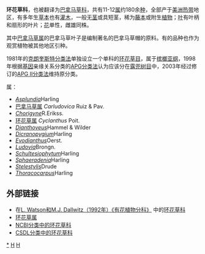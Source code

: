 {{Automatic taxobox
| taxon = Cyclanthaceae
| authority = [[Barthélemy_Charles_Joseph_Dumortier|Dumort.]]
| image = Starr 030807-0128 Carludovica palmata.jpg
| image_caption =巴拿马草 ''Carludovica palmata''
| subdivision_ranks = [[属|属]]
| subdivision = 参见正文
}}

'''环花草科'''，也被翻译为[[巴拿马草科|巴拿马草科]]，共有11-12[[属|属]]约180余[[种|种]]，全部产于[[美洲|美洲]][[热带|热带]]地区，有多年生[[草本|草本]]也有[[灌木|灌木]]，一般无[[茎|茎]]或具短茎，稀为[[藤本|藤本]]或附生[[植物|植物]]；[[叶|叶]]有叶柄和扇形的叶片；[[花|花]]单性，雌雄同株。

其中[[巴拿马草属|巴拿马草属]]的巴拿马草叶子是编制著名的巴拿马草帽的原料。有的品种也作为观赏植物被其他地区引种。

1981年的[[克朗奎斯特分类法|克朗奎斯特分类法]]单独设立一个单科的[[环花草目|环花草目]]，属于[[槟榔亚纲|槟榔亚纲]]，1998年根据[[基因|基因]]亲缘关系分类的[[APG分类法|APG分类法]]认为应该分在[[露兜树目|露兜树目]]中，2003年经过修订的[[APG_II分类法|APG II分类法]]维持原分类。

;属：
*''[[Asplundia|Asplundia]] ''Harling
*[[巴拿马草属|巴拿马草属]] ''Carludovica'' Ruiz & Pav.
*''[[Chorigyne|Chorigyne]] ''R.Erikss.
*[[环花草属|环花草属]] ''Cyclanthus'' Poit.
*''[[Dianthoveus|Dianthoveus]] ''Hammel & Wilder
*''[[Dicranopygium|Dicranopygium]] ''Harling
*''[[Evodianthus|Evodianthus]] ''Oerst.
*''[[Ludovia|Ludovia]] ''Brongn.
*''[[Schultesiophytum|Schultesiophytum]] ''Harling
*''[[Sphaeradenia|Sphaeradenia]] ''Harling
*''[[Stelestylis|Stelestylis]] ''Drude
*''[[Thoracocarpus|Thoracocarpus]] ''Harling

==外部链接==
*在[http://delta-intkey.com/angio/ L. Watson和M.J. Dallwitz（1992年）《有花植物分科》] {{Wayback|url=http://delta-intkey.com/angio/ |date=20070103200438 }}中的[http://delta-intkey.com/angio/www/cyclanth.htm 环花草科] {{Wayback|url=http://delta-intkey.com/angio/www/cyclanth.htm |date=20101213041459 }} 
*[https://web.archive.org/web/20160303184742/http://www2.botany.gu.se/staff/rogeri/cycintro.html 环花草属]
*[http://www.ncbi.nlm.nih.gov/Taxonomy/Browser/wwwtax.cgi?mode=Tree&id=25913&lvl=3&lin=f&keep=1&srchmode=1&unlock NCBI分类中的环花草科] {{Wayback|url=http://www.ncbi.nlm.nih.gov/Taxonomy/Browser/wwwtax.cgi?mode=Tree&id=25913&lvl=3&lin=f&keep=1&srchmode=1&unlock |date=20191217045427 }}
*[http://www.csdl.tamu.edu/FLORA/cgi/gateway_family?fam=Cyclanthaceae CSDL分类中的环花草科] {{Wayback|url=http://www.csdl.tamu.edu/FLORA/cgi/gateway_family?fam=Cyclanthaceae |date=20070421110251 }}
{{commons category|Cyclanthaceae}}
{{Taxonbar|from=Q849471}}

[[Category:环花草科|*]]
[[Category:植物科名|H]]
[[Category:露兜树目|H]]